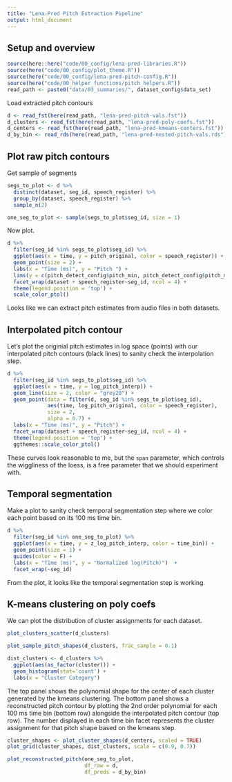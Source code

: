 ```yaml
---
title: "Lena-Pred Pitch Extraction Pipeline"
output: html_document
---
```


## Setup and overview

```r
source(here::here("code/00_config/lena-pred-libraries.R"))
source(here("code/00_config/plot_theme.R"))
source(here("code/00_config/lena-pred-pitch-config.R"))
source(here("code/00_helper_functions/pitch_helpers.R"))
read_path <- paste0("data/03_summaries/", dataset_config$data_set)
```

Load extracted pitch contours

```r
d <- read_fst(here(read_path, "lena-pred-pitch-vals.fst"))
d_clusters <- read_fst(here(read_path, "lena-pred-poly-coefs.fst"))
d_centers <- read_fst(here(read_path, "lena-pred-kmeans-centers.fst"))
d_by_bin <- read_rds(here(read_path, "lena-pred-nested-pitch-vals.rds"))
```

## Plot raw pitch contours

Get sample of segments

```r
segs_to_plot <- d %>% 
  distinct(dataset, seg_id, speech_register) %>% 
  group_by(dataset, speech_register) %>% 
  sample_n(2)

one_seg_to_plot <- sample(segs_to_plot$seg_id, size = 1)
```

Now plot.

```r
d %>% 
  filter(seg_id %in% segs_to_plot$seg_id) %>% 
  ggplot(aes(x = time, y = pitch_original, color = speech_register)) +
  geom_point(size = 2) +
  labs(x = "Time (ms)", y = "Pitch ") +
  lims(y = c(pitch_detect_config$pitch_min, pitch_detect_config$pitch_max)) +
  facet_wrap(dataset + speech_register~seg_id, ncol = 4) +
  theme(legend.position = 'top') +
  scale_color_ptol() 
```

Looks like we can extract pitch estimates from audio files in both datasets. 

## Interpolated pitch contour 

Let's plot the originial pitch estimates in log space (points) with our interpolated pitch contours (black lines) to sanity check the interpolation step. 

```r
d %>% 
  filter(seg_id %in% segs_to_plot$seg_id) %>% 
  ggplot(aes(x = time, y = log_pitch_interp)) +
  geom_line(size = 2, color = "grey20") +
  geom_point(data = filter(d, seg_id %in% segs_to_plot$seg_id), 
             aes(time, log_pitch_original, color = speech_register), 
             size = 2, 
             alpha = 0.7) +
  labs(x = "Time (ms)", y = "Pitch") +
  facet_wrap(dataset + speech_register~seg_id, ncol = 4) +
  theme(legend.position = 'top') +
  ggthemes::scale_color_ptol() 
```

These curves look reasonable to me, but the `span` parameter, which controls the wiggliness of the loess, is a free parameter that we should experiment with.

## Temporal segmentation 

Make a plot to sanity check temporal segmentation step where we color each point based on its 100 ms time bin.

```r
d %>% 
  filter(seg_id %in% one_seg_to_plot) %>% 
  ggplot(aes(x = time, y = z_log_pitch_interp, color = time_bin)) +
  geom_point(size = 1) +
  guides(color = F) +
  labs(x = "Time (ms)", y = "Normalized log(Pitch)")  +
  facet_wrap(~seg_id) 
```

From the plot, it looks like the temporal segmentation step is working. 

## K-means clustering on poly coefs

We can plot the distribution of cluster assignments for each dataset. 

```r
plot_clusters_scatter(d_clusters)
```

```r
plot_sample_pitch_shapes(d_clusters, frac_sample = 0.1)
```

```r
dist_clusters <- d_clusters %>% 
  ggplot(aes(as_factor(cluster))) +
  geom_histogram(stat='count') +
  labs(x = "Cluster Category")
```

The top panel shows the polynomial shape for the center of each cluster generated by the kmeans clustering. The bottom panel shows a reconstructed pitch contour by plotting the 2nd order polynomial for each 100 ms time bin (bottom row) alongside the interpolated pitch contour (top row). The number displayed in each time bin facet represents the cluster assignment for that pitch shape based on the kmeans step. 

```r
cluster_shapes <- plot_cluster_shapes(d_centers, scaled = TRUE)
plot_grid(cluster_shapes, dist_clusters, scale = c(0.9, 0.7))
```

```r
plot_reconstructed_pitch(one_seg_to_plot, 
                         df_raw = d, 
                         df_preds = d_by_bin) 
```
